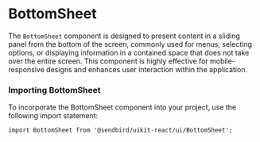
<Meta title="UI/BottomSheet" component={BottomSheet} of={BottomSheetStories} />

# BottomSheet

The `BottomSheet` component is designed to present content in a sliding panel from the bottom of the screen, commonly used for menus, selecting options, or displaying information in a contained space that does not take over the entire screen. This component is highly effective for mobile-responsive designs and enhances user interaction within the application.

<Canvas of={BottomSheetStories.Default} />
<ArgsTable of={BottomSheet} />

### Importing BottomSheet

To incorporate the BottomSheet component into your project, use the following import statement:

```tsx
import BottomSheet from '@sendbird/uikit-react/ui/BottomSheet';
```
